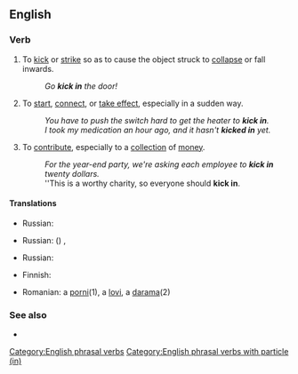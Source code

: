 {{also|kickin'}}
==English==

===Verb===
{{en-verb|kicks in|kicking in|kicked in}}

# {{lb|en|transitive}} To [[kick]] or [[strike]] so as to cause the object struck to [[collapse]] or fall inwards.
#: ''Go '''kick in''' the door!''
# {{lb|en|intransitive|idiomatic}} To [[start]], [[connect]], or [[take effect]], especially in a sudden way.
#: ''You have to push the switch hard to get the heater to '''kick in'''.''
#: ''I took my medication an hour ago, and it hasn't '''kicked in''' yet.''
# {{lb|en|transitive|and|intransitive|idiomatic}} To [[contribute]], especially to a [[collection]] of [[money]].
#: ''For the year-end party, we're asking each employee to '''kick in''' twenty dollars.''
#: ''This is a worthy charity, so everyone should '''kick in'''.

====Translations====
{{trans-top|To kick or strike so as to cause the object struck to collapse or fall inwards}}
* Russian: {{t+|ru|вышиба́ть}}
{{trans-mid}}
{{trans-bottom}}

{{trans-top|To start or connect suddenly}}
* Russian: ({{t+|ru|неожи́данно}}) {{t+|ru|включаться}}, {{t+|ru|подключаться}}
{{trans-mid}}
{{trans-bottom}}

{{trans-top|To contribute, especially to a collection of money}}
* Russian: {{t+|ru|вноси́ть}} {{t+|ru|доля|f|alt=долю}}
{{trans-mid}}
{{trans-bottom}}

{{checktrans-top}}
* Finnish: {{t+|fi|potkaista}} {{t+|fi|sisään}}
{{trans-mid}}
* Romanian: a [[porni]](1), a [[lovi]], a [[darama]](2)
{{trans-bottom}}

===See also===
* {{l|en|kick in the pants}}

[[Category:English phrasal verbs]]
[[Category:English phrasal verbs with particle (in)]]